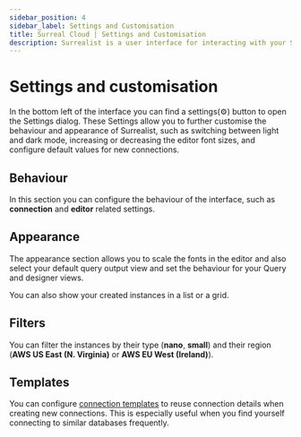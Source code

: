 ```yaml
---
sidebar_position: 4
sidebar_label: Settings and Customisation
title: Surreal Cloud | Settings and Customisation
description: Surrealist is a user interface for interacting with your SurrealDB database visually. It enables you to seamlessly connect to any SurrealDB instance, allowing you to execute queries, explore your tables, design your schemas, and much more.
---
```



#  Settings and customisation

In the bottom left of the interface you can find a settings(⚙) button to open the Settings dialog. These Settings allow you to further customise the behaviour and appearance of Surrealist, such as switching between light and dark mode, increasing or decreasing the editor font sizes, and configure default values for new connections.

## Behaviour

In this section you can configure the behaviour of the interface, such as **connection** and **editor** related settings.

## Appearance

The appearance section allows you to scale the fonts in the editor and also select your default query output view and set the behaviour for your Query and designer views.

You can also show your created instances in a list or a grid. 

## Filters

You can filter the instances by their type (**nano**, **small**) and their region (**AWS US East (N. Virginia)** or **AWS EU West (Ireland)**).

## Templates

You can configure [connection templates](/docs/surrealist/advanced-topics/connection-templates) to reuse connection details when creating new connections. This is especially useful when you find yourself connecting to similar databases frequently.
